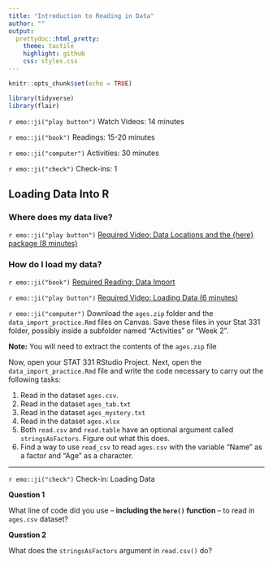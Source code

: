 ```yaml
---
title: "Introduction to Reading in Data"
author: ""
output:
  prettydoc::html_pretty:
    theme: tactile
    highlight: github
    css: styles.css
---
```


```r
knitr::opts_chunk$set(echo = TRUE)
```

```r
library(tidyverse)
library(flair)
```

`r emo::ji("play button")` Watch Videos: 14 minutes  

`r emo::ji("book")` Readings: 15-20 minutes   

`r emo::ji("computer")` Activities: 30 minutes  

`r emo::ji("check")` Check-ins: 1


## Loading Data Into R 

### Where does my data live?

`r emo::ji("play button")` [Required Video: Data Locations and the {here} package (8 minutes)](https://www.youtube.com/watch?v=jvWwrELLEw8)

### How do I load my data?

`r emo::ji("book")` [Required Reading: Data Import](https://r4ds.had.co.nz/data-import.html)

`r emo::ji("play button")` [Required Video: Loading Data (6 minutes)](https://www.youtube.com/watch?v=Kp4tJYCAvUs) 

`r emo::ji("computer")` Download the `ages.zip` folder and the 
`data_import_practice.Rmd` files on Canvas. Save these files in
your Stat 331 folder, possibly inside a subfolder named "Activities" or
"Week 2". 

**Note:** You will need to extract the contents of the `ages.zip` file

Now, open your STAT 331 RStudio Project. Next, open the
`data_import_practice.Rmd` file and write the code necessary to carry out the
following tasks:

1. Read in the dataset `ages.csv`.
2. Read in the dataset `ages_tab.txt`
3. Read in the dataset `ages_mystery.txt`
4. Read in the dataset `ages.xlsx`
5. Both `read.csv` and `read.table` have an optional argument called
`stringsAsFactors`.  Figure out what this does.
6. Find a way to use `read_csv` to read `ages.csv` with the variable "Name" as
a factor and "Age" as a character.


---

`r emo::ji("check")` Check-in: Loading Data 

**Question 1**

What line of code did you use -- **including the `here()` function** -- to read
in `ages.csv` dataset?

**Question 2**

What does the `stringsAsFactors` argument in `read.csv()` do?
